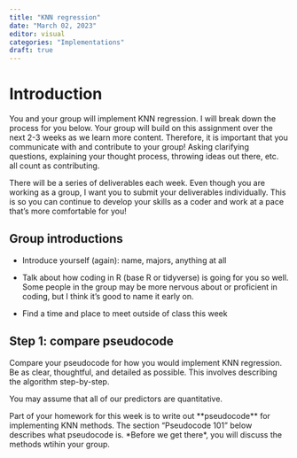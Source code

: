 ```yaml
---
title: "KNN regression"
date: "March 02, 2023"
editor: visual
categories: "Implementations"
draft: true
---
```


# Introduction

You and your group will implement KNN regression. I will break down the process for you below. Your group will build on this assignment over the next 2-3 weeks as we learn more content. Therefore, it is important that you communicate with and contribute to your group! Asking clarifying questions, explaining your thought process, throwing ideas out there, etc. all count as contributing.

There will be a series of deliverables each week. Even though you are working as a group, I want you to submit your deliverables individually. This is so you can continue to develop your skills as a coder and work at a pace that's more comfortable for you!

## Group introductions

- Introduce yourself (again): name, majors, anything at all

- Talk about how coding in R (base R or tidyverse) is going for you so well. Some people in the group may be more nervous about or proficient in coding, but I think it's good to name it early on.

- Find a time and place to meet outside of class this week

## Step 1: compare pseudocode

Compare your pseudocode for how you would implement KNN regression. Be as clear, thoughtful, and detailed as possible. This involves describing the algorithm step-by-step. 

You may assume that all of our predictors are quantitative.

Part of your homework for this week is to write out \*\*pseudocode\*\* for implementing KNN methods. The section "Pseudocode 101" below describes what pseudocode is. \*Before we get there\*, you will discuss the methods wtihin your group.
